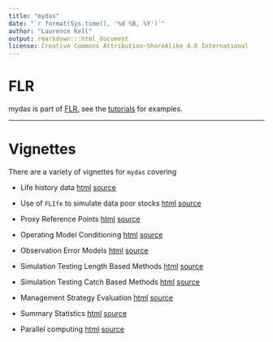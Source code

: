 ```yaml
---
title: "mydas"
date: "`r format(Sys.time(), '%d %B, %Y')`"
author: "Laurence Kell"
output: rmarkdown:::html_document
license: Creative Commons Attribution-ShareAlike 4.0 International
---
```


# FLR

mydas is part of [FLR](http://flr-project.org), see the [tutorials](http://www.flr-project.org/#tutorials) for examples. 

---------------


# Vignettes

There are a variety of vignettes for `mydas` covering

- Life history data [html](    https://3o2y9wugzp1kfxr5hvzgzq-on.drv.tw/MyDas/doc/html/mydas_data.html)  [source](https://github.com/flr/mydas/blob/master/vignettes/mydas_data.Rmd)

- Use of `FLIfe` to simulate data poor stocks [html](http://www.flr-project.org/doc/Using_information_on_life_history_relationships.html) [source](https://github.com/flr/doc/blob/master/Life_history_relationships.Rmd)

- Proxy Reference Points [html](https://3o2y9wugzp1kfxr5hvzgzq-on.drv.tw/MyDas/doc/html/mydas_proxies.html) [source](https://github.com/flr/mydas/blob/master/vignettes/mydas_proxies.Rmd)

- Operating Model Conditioning [html](https://3o2y9wugzp1kfxr5hvzgzq-on.drv.tw/MyDas/doc/html/mydas_conditioning.html) [source](https://github.com/flr/mydas/blob/master/vignettes/mydas_conditioning.Rmd)

- Observation Error Models  [html](https://3o2y9wugzp1kfxr5hvzgzq-on.drv.tw/MyDas/doc/html/mydas_oem.html)  [source](https://github.com/flr/mydas/blob/master/vignettes/mydas_oem.Rmd)

- Simulation Testing Length Based Methods [html](https://3o2y9wugzp1kfxr5hvzgzq-on.drv.tw/MyDas/doc/html/mydas_length.html) [source](https://github.com/flr/mydas/blob/master/vignettes/mydas_length.Rmd)

- Simulation Testing Catch Based Methods [html](https://3o2y9wugzp1kfxr5hvzgzq-on.drv.tw/MyDas/doc/html/mydas_sra.html) [source](https://github.com/flr/mydas/blob/master/vignettes/mydas_sra.Rmd)

- Management Strategy Evaluation [html](https://3o2y9wugzp1kfxr5hvzgzq-on.drv.tw/MyDas/doc/html/mydas_mse.html) [source](https://github.com/flr/mydas/blob/master/vignettes/mydas_mse.Rmd)

- Summary Statistics  [html](https://3o2y9wugzp1kfxr5hvzgzq-on.drv.tw/MyDas/doc/html/mydas_performance.html) [source](https://github.com/flr/mydas/blob/master/vignettes/mydas_performance.Rmd)

- Parallel computing  [html](https://3o2y9wugzp1kfxr5hvzgzq-on.drv.tw/MyDas/doc/html/mydas_parallel.html)  [source](https://github.com/flr/mydas/blob/master/vignettes/mydas_parallel.Rmd)
